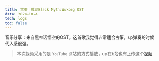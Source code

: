 ```yaml
---
title: 古筝｜戒网Black Myth:Wukong OST
date: 2024-10-4
tech: logs
toc: false
---
```


<YouTubeEmbed 
  videoid='22zQtmdHjSw'
  controls='1'
/>

音乐分享：来自黑神话悟空的OST，这首歌我觉得非常适合古筝，up弹奏的时候代入感很强。  
> 本次视频采用的是 `YouTube` 网站的方式播放，up在b站也有上传这个[视频](https://www.bilibili.com/video/BV1YEsdevEYV/?spm_id_from=333.999.0.0&vd_source=bfa2bf7637de4c473ec14d1189acac7f)
